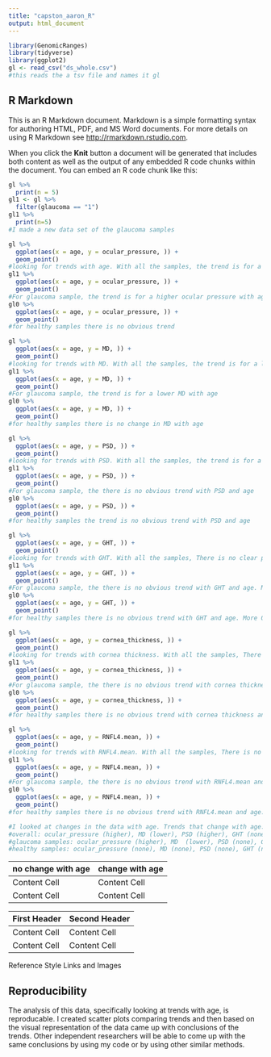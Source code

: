 ```yaml
---
title: "capston_aaron_R"
output: html_document
---
```


```r
library(GenomicRanges)
library(tidyverse)
library(ggplot2)
gl <- read_csv("ds_whole.csv")
#this reads the a tsv file and names it gl
```

## R Markdown

This is an R Markdown document. Markdown is a simple formatting syntax for authoring HTML, PDF, and MS Word documents. For more details on using R Markdown see <http://rmarkdown.rstudio.com>.

When you click the **Knit** button a document will be generated that includes both content as well as the output of any embedded R code chunks within the document. You can embed an R code chunk like this:

```r
gl %>%
  print(n = 5)
gl1 <- gl %>%
  filter(glaucoma == "1")
gl1 %>%
  print(n=5)
#I made a new data set of the glaucoma samples
```
```r
gl %>%
  ggplot(aes(x = age, y = ocular_pressure, )) +
  geom_point()
#looking for trends with age. With all the samples, the trend is for a higher ocular pressure with age.
gl1 %>%
  ggplot(aes(x = age, y = ocular_pressure, )) +
  geom_point()
#For glaucoma sample, the trend is for a higher ocular pressure with age
gl0 %>%
  ggplot(aes(x = age, y = ocular_pressure, )) +
  geom_point()
#for healthy samples there is no obvious trend
```
```r
gl %>%
  ggplot(aes(x = age, y = MD, )) +
  geom_point()
#looking for trends with MD. With all the samples, the trend is for a lower MD with age.
gl1 %>%
  ggplot(aes(x = age, y = MD, )) +
  geom_point()
#For glaucoma sample, the trend is for a lower MD with age
gl0 %>%
  ggplot(aes(x = age, y = MD, )) +
  geom_point()
#for healthy samples there is no change in MD with age
```
```r
gl %>%
  ggplot(aes(x = age, y = PSD, )) +
  geom_point()
#looking for trends with PSD. With all the samples, the trend is for a higher PSD with age.
gl1 %>%
  ggplot(aes(x = age, y = PSD, )) +
  geom_point()
#For glaucoma sample, the there is no obvious trend with PSD and age
gl0 %>%
  ggplot(aes(x = age, y = PSD, )) +
  geom_point()
#for healthy samples the trend is no obvious trend with PSD and age
```
```r
gl %>%
  ggplot(aes(x = age, y = GHT, )) +
  geom_point()
#looking for trends with GHT. With all the samples, There is no clear pattern with age. Mosty 0 or 2.
gl1 %>%
  ggplot(aes(x = age, y = GHT, )) +
  geom_point()
#For glaucoma sample, the there is no obvious trend with GHT and age. More 2's overall.
gl0 %>%
  ggplot(aes(x = age, y = GHT, )) +
  geom_point()
#for healthy samples there is no obvious trend with GHT and age. More 0's overall.
```
```r
gl %>%
  ggplot(aes(x = age, y = cornea_thickness, )) +
  geom_point()
#looking for trends with cornea thickness. With all the samples, There is no clear pattern with age.
gl1 %>%
  ggplot(aes(x = age, y = cornea_thickness, )) +
  geom_point()
#For glaucoma sample, the there is no obvious trend with cornea thickness and age.
gl0 %>%
  ggplot(aes(x = age, y = cornea_thickness, )) +
  geom_point()
#for healthy samples there is no obvious trend with cornea thickness and age.
```

```r
gl %>%
  ggplot(aes(x = age, y = RNFL4.mean, )) +
  geom_point()
#looking for trends with RNFL4.mean. With all the samples, There is no clear pattern with age.
gl1 %>%
  ggplot(aes(x = age, y = RNFL4.mean, )) +
  geom_point()
#For glaucoma sample, the there is no obvious trend with RNFL4.mean and age.
gl0 %>%
  ggplot(aes(x = age, y = RNFL4.mean, )) +
  geom_point()
#for healthy samples there is no obvious trend with RNFL4.mean and age.
```
```r
#I looked at changes in the data with age. Trends that change with age.
#overall: ocular_pressure (higher), MD (lower), PSD (higher), GHT (none), cornea_thickness (none), RNFL4.mean (none)
#glaucoma samples: ocular_pressure (higher), MD  (lower), PSD (none), GHT (none), cornea_thickness (none), RNFL4.mean (none)
#healthy samples: ocular_pressure (none), MD (none), PSD (none), GHT (none), cornea_thickness (none), RNFL4.mean (none)
```

no change with age  | change with age
------------- | -------------
Content Cell  | Content Cell
Content Cell  | Content Cell

First Header  | Second Header
------------- | -------------
Content Cell  | Content Cell
Content Cell  | Content Cell
Reference Style Links and Images




## **Reproducibility**

The analysis of this data, specifically looking at trends with age, is reproducable. I created scatter plots comparing trends and then based on the visual representation of the data came up with conclusions of the trends. Other independent researchers will be able to come up with the same conclusions by using my code or by using other similar methods.
